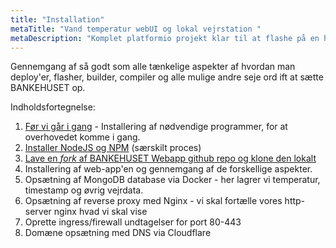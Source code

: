 ```yaml
---
title: "Installation"
metaTitle: "Vand temperatur webUI og lokal vejrstation "
metaDescription: "Komplet platformio projekt klar til at flashe på en hver ESP8266/NodeMCU. Bruger DS18B20U temperatur sensor."
---
```


Gennemgang af så godt som alle tænkelige aspekter af hvordan man deploy'er, flasher, builder, compiler og alle mulige andre seje ord ift at sætte BANKEHUSET op.

Indholdsfortegnelse:
1. [Før vi går i gang](../installation/1-dependencies) - Installering af nødvendige programmer, for at overhovedet komme i gang.
2. [Installer NodeJS og NPM](../installation/1-dependencies/installer-nodejs-og-npm) (særskilt proces)
2. [Lave en *fork* af BANKEHUSET Webapp github repo og klone den lokalt](../installation/2-webapp/1-fork-n-clone)
2. Installering af web-app'en og gennemgang af de forskellige aspekter.
3. Opsætning af MongoDB database via Docker - her lagrer vi temperatur, timestamp og øvrig vejrdata.
4. Opsætning af reverse proxy med Nginx - vi skal fortælle vores http-server nginx hvad vi skal vise
5. Oprette ingress/firewall undtagelser for port 80-443
6. Domæne opsætning med DNS via Cloudflare